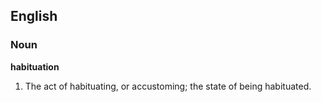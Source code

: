 ==English==

===Noun===

'''habituation'''

#The act of habituating, or accustoming; the state of being habituated.